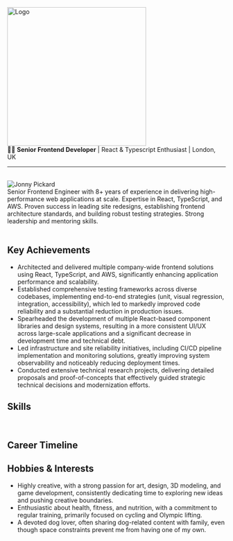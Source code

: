 

<div className="flex justify-center">
  <a
    title="Github Repository"
    href="https://github.com/JonnyPickard/JonnyPickard.github.io"
  >
    <img src={logoText} alt="Logo" width="320px" />
  </a>
</div>

<div className="flex justify-center">
  👨‍💻 <b>Senior Frontend Developer</b> | React & Typescript Enthusiast | London,
  UK
</div>

<hr />

<Meta name="about-me" title="About Me" />

<br />

<div style={{ display: "flex", alignItems: "center" }}>
  <img
    src={headshot}
    alt="Jonny Pickard"
    style={{
      width: "150px",
      height: "150px",
      borderRadius: "50%",
      marginRight: "20px",
    }}
  />
  <div>
    Senior Frontend Engineer with 8+ years of experience in delivering
    high-performance web applications at scale. Expertise in React, TypeScript,
    and AWS. Proven success in leading site redesigns, establishing frontend
    architecture standards, and building robust testing strategies. Strong
    leadership and mentoring skills.
  </div>
</div>

<br />

## Key Achievements

- Architected and delivered multiple company-wide frontend solutions using React, TypeScript, and AWS, significantly enhancing application performance and scalability.
- Established comprehensive testing frameworks across diverse codebases, implementing end-to-end strategies (unit, visual regression, integration, accessibility), which led to markedly improved code reliability and a substantial reduction in production issues.
- Spearheaded the development of multiple React-based component libraries and design systems, resulting in a more consistent UI/UX across large-scale applications and a significant decrease in development time and technical debt.
- Led infrastructure and site reliability initiatives, including CI/CD pipeline implementation and monitoring solutions, greatly improving system observability and noticeably reducing deployment times.
- Conducted extensive technical research projects, delivering detailed proposals and proof-of-concepts that effectively guided strategic technical decisions and modernization efforts.

## Skills

<Unstyled>
  <div className="flex w-full justify-center py-4">
    <SkillBars />
  </div>
</Unstyled>

<br />

## Career Timeline

<div className="flex w-full justify-center py-4">
  <TechTimeline careerData={careerData} />
</div>

## Hobbies & Interests

- Highly creative, with a strong passion for art, design, 3D modeling, and game development, consistently dedicating time to exploring new ideas and pushing creative boundaries.
- Enthusiastic about health, fitness, and nutrition, with a commitment to regular training, primarily focused on cycling and Olympic lifting.
- A devoted dog lover, often sharing dog-related content with family, even though space constraints prevent me from having one of my own.
